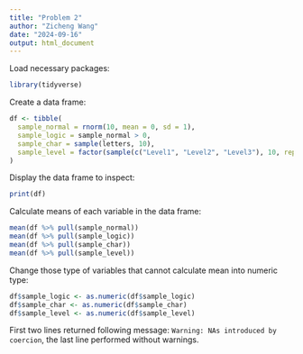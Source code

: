 ```yaml
---
title: "Problem 2"
author: "Zicheng Wang"
date: "2024-09-16"
output: html_document
---
```


Load necessary packages:
```r
library(tidyverse)
```

Create a data frame:
```r
df <- tibble(
  sample_normal = rnorm(10, mean = 0, sd = 1),
  sample_logic = sample_normal > 0,
  sample_char = sample(letters, 10),
  sample_level = factor(sample(c("Level1", "Level2", "Level3"), 10, replace = TRUE))
)
```

Display the data frame to inspect:  
```r
print(df)
```

Calculate means of each variable in the data frame:  
```r
mean(df %>% pull(sample_normal))
mean(df %>% pull(sample_logic))
mean(df %>% pull(sample_char))
mean(df %>% pull(sample_level))
```

Change those type of variables that cannot calculate mean into numeric type:  
```r
df$sample_logic <- as.numeric(df$sample_logic)
df$sample_char <- as.numeric(df$sample_char)
df$sample_level <- as.numeric(df$sample_level)
```
First two lines returned following message: `Warning: NAs introduced by coercion`, the last line performed without warnings.


